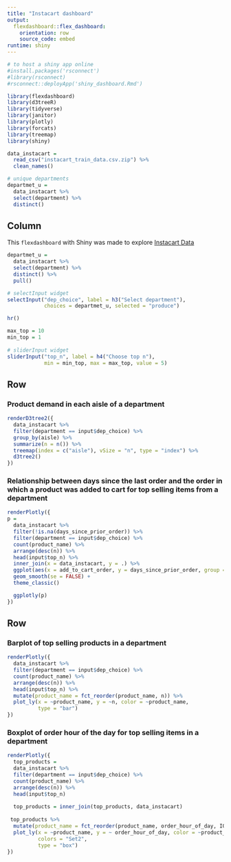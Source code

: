 ```yaml
---
title: "Instacart dashboard"
output: 
  flexdashboard::flex_dashboard:
    orientation: row
    source_code: embed
runtime: shiny
---
```


```r
# to host a shiny app online
#install.packages('rsconnect')
#library(rsconnect)
#rsconnect::deployApp('shiny_dashboard.Rmd')

library(flexdashboard)
library(d3treeR)
library(tidyverse)
library(janitor)
library(plotly)
library(forcats)
library(treemap)
library(shiny)
```

```r
data_instacart = 
  read_csv("instacart_train_data.csv.zip") %>%
  clean_names()

# unique departments
departmet_u = 
  data_instacart %>%
  select(department) %>%
  distinct()
```


Column {.sidebar}
-----------------------------------------------------------------------
This `flexdashboard` with Shiny was made to explore [Instacart Data](http://jeffgoldsmith.com/DSI/dataset_instacart.html)

```r
departmet_u = 
  data_instacart %>%
  select(department) %>%
  distinct() %>%
  pull()

# selectInput widget
selectInput("dep_choice", label = h3("Select department"),
            choices = departmet_u, selected = "produce")

hr()

max_top = 10
min_top = 1
  
# sliderInput widget
sliderInput("top_n", label = h4("Choose top n"), 
            min = min_top, max = max_top, value = 5)
```



Row
-----------------------------------------------------------------------

### Product demand in each aisle of a department 

```r
renderD3tree2({
  data_instacart %>% 
  filter(department == input$dep_choice) %>%
  group_by(aisle) %>%
  summarize(n = n()) %>% 
  treemap(index = c("aisle"), vSize = "n", type = "index") %>% 
  d3tree2()
})
```

### Relationship between days since the last order and the order in which a product was added to cart for top selling items from a department

```r
renderPlotly({
p =
  data_instacart %>% 
  filter(!is.na(days_since_prior_order)) %>%
  filter(department == input$dep_choice) %>%
  count(product_name) %>% 
  arrange(desc(n)) %>%
  head(input$top_n) %>%
  inner_join(x = data_instacart, y = .) %>% 
  ggplot(aes(x = add_to_cart_order, y = days_since_prior_order, group = product_name, color = product_name)) +
  geom_smooth(se = FALSE) +
  theme_classic() 

  ggplotly(p)
})
```

Row
-----------------------------------------------------------------------

### Barplot of top selling products in a department

```r
renderPlotly({
  data_instacart %>%
  filter(department == input$dep_choice) %>%
  count(product_name) %>% 
  arrange(desc(n)) %>%
  head(input$top_n) %>%
  mutate(product_name = fct_reorder(product_name, n)) %>% 
  plot_ly(x = ~product_name, y = ~n, color = ~product_name, 
          type = "bar")
})
```

### Boxplot of order hour of the day for top selling items in a department

```r
renderPlotly({
  top_products =
  data_instacart %>%
  filter(department == input$dep_choice) %>%
  count(product_name) %>% 
  arrange(desc(n)) %>%
  head(input$top_n) 
  
  top_products = inner_join(top_products, data_instacart)  
  
 top_products %>%
  mutate(product_name = fct_reorder(product_name, order_hour_of_day, IQR)) %>% 
  plot_ly(x = ~product_name, y = ~ order_hour_of_day, color = ~product_name,
          colors = "Set2",
          type = "box") 
})
```

